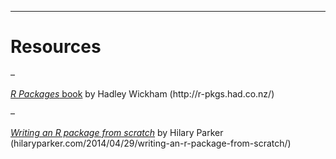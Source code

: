 
---

# Resources

--

[*R Packages* book](http://r-pkgs.had.co.nz/) by Hadley Wickham (http://r-pkgs.had.co.nz/)

--

[*Writing an R package from scratch*](hilaryparker.com/2014/04/29/writing-an-r-package-from-scratch/) by Hilary Parker (hilaryparker.com/2014/04/29/writing-an-r-package-from-scratch/)

